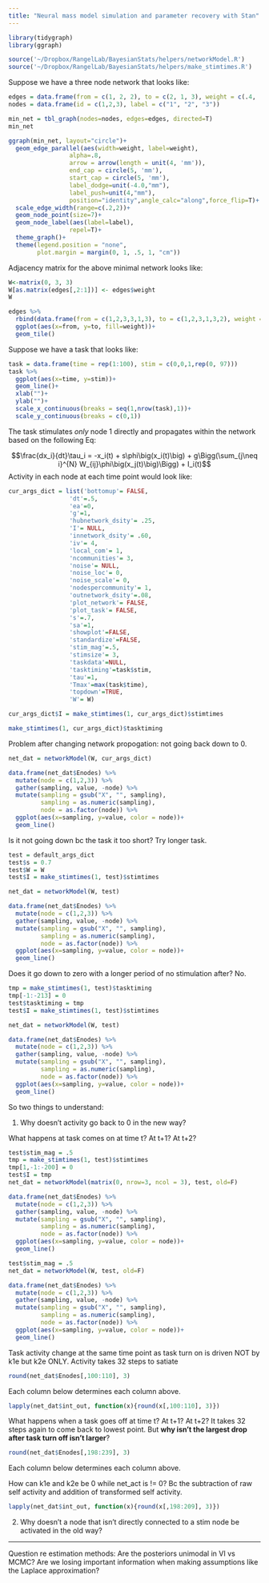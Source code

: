 ```yaml
---
title: "Neural mass model simulation and parameter recovery with Stan"
---
```


```r
library(tidygraph)
library(ggraph)
```

```r
source('~/Dropbox/RangelLab/BayesianStats/helpers/networkModel.R')
source('~/Dropbox/RangelLab/BayesianStats/helpers/make_stimtimes.R')
```

Suppose we have a three node network that looks like:

```r
edges = data.frame(from = c(1, 2, 2), to = c(2, 1, 3), weight = c(.4, .2, .3))
nodes = data.frame(id = c(1,2,3), label = c("1", "2", "3"))
```

```r
min_net = tbl_graph(nodes=nodes, edges=edges, directed=T)
min_net
```

```r
ggraph(min_net, layout="circle")+
  geom_edge_parallel(aes(width=weight, label=weight), 
                 alpha=.8,
                 arrow = arrow(length = unit(4, 'mm')),
                 end_cap = circle(5, 'mm'),
                 start_cap = circle(5, 'mm'),
                 label_dodge=unit(-4.0,"mm"),
                 label_push=unit(4,"mm"),
                 position="identity",angle_calc="along",force_flip=T)+
  scale_edge_width(range=c(.2,2))+
  geom_node_point(size=7)+
  geom_node_label(aes(label=label), 
                 repel=T)+ 
  theme_graph()+
  theme(legend.position = "none",
        plot.margin = margin(0, 1, .5, 1, "cm"))
```
Adjacency matrix for the above minimal network looks like:

```r
W<-matrix(0, 3, 3)
W[as.matrix(edges[,2:1])] <- edges$weight
W
```

```r
edges %>%
  rbind(data.frame(from = c(1,2,3,3,1,3), to = c(1,2,3,1,3,2), weight = c(0,0,0,0,0,0))) %>%
  ggplot(aes(x=from, y=to, fill=weight))+
  geom_tile()
```

Suppose we have a task that looks like:

```r
task = data.frame(time = rep(1:100), stim = c(0,0,1,rep(0, 97)))
task %>%
  ggplot(aes(x=time, y=stim))+
  geom_line()+
  xlab("")+
  ylab("")+
  scale_x_continuous(breaks = seq(1,nrow(task),1))+
  scale_y_continuous(breaks = c(0,1))
```

The task stimulates *only* node 1 directly and propagates within the network based on the following Eq:

$$\frac{dx_i}{dt}\tau_i = -x_i(t) + s\phi\big(x_i(t)\big) + g\Bigg(\sum_{j\neq i}^{N} W_{ij}\phi\big(x_j(t)\big)\Bigg) + I_i(t)$$
Activity in each node at each time point would look like:

```r
cur_args_dict = list('bottomup'= FALSE, 
                 'dt'=.5,  
                 'ea'=0,
                 'g'=1, 
                 'hubnetwork_dsity'= .25,
                 'I'= NULL,
                 'innetwork_dsity'= .60,
                 'iv'= 4,
                 'local_com'= 1, 
                 'ncommunities'= 3,
                 'noise'= NULL,
                 'noise_loc'= 0, 
                 'noise_scale'= 0,
                 'nodespercommunity'= 1,
                 'outnetwork_dsity'=.08,
                 'plot_network'= FALSE,
                 'plot_task'= FALSE, 
                 's'=.7,
                 'sa'=1,
                 'showplot'=FALSE,
                 'standardize'=FALSE,
                 'stim_mag'=.5,
                 'stimsize'= 3, 
                 'taskdata'=NULL,
                 'tasktiming'=task$stim,
                 'tau'=1, 
                 'Tmax'=max(task$time),
                 'topdown'=TRUE,
                 'W'= W)

cur_args_dict$I = make_stimtimes(1, cur_args_dict)$stimtimes
```

```r
make_stimtimes(1, cur_args_dict)$tasktiming
```

Problem after changing network propogation: not going back down to 0.

```r
net_dat = networkModel(W, cur_args_dict)

data.frame(net_dat$Enodes) %>%
  mutate(node = c(1,2,3)) %>%
  gather(sampling, value, -node) %>%
  mutate(sampling = gsub("X", "", sampling),
         sampling = as.numeric(sampling),
         node = as.factor(node)) %>%
  ggplot(aes(x=sampling, y=value, color = node))+
  geom_line()
```

Is it not going down bc the task it too short? Try longer task.

```r
test = default_args_dict
test$s = 0.7
test$W = W
test$I = make_stimtimes(1, test)$stimtimes

net_dat = networkModel(W, test)

data.frame(net_dat$Enodes) %>%
  mutate(node = c(1,2,3)) %>%
  gather(sampling, value, -node) %>%
  mutate(sampling = gsub("X", "", sampling),
         sampling = as.numeric(sampling),
         node = as.factor(node)) %>%
  ggplot(aes(x=sampling, y=value, color = node))+
  geom_line()
```
Does it go down to zero with a longer period of no stimulation after? No.

```r
tmp = make_stimtimes(1, test)$tasktiming
tmp[-1:-213] = 0
test$tasktiming = tmp
test$I = make_stimtimes(1, test)$stimtimes

net_dat = networkModel(W, test)

data.frame(net_dat$Enodes) %>%
  mutate(node = c(1,2,3)) %>%
  gather(sampling, value, -node) %>%
  mutate(sampling = gsub("X", "", sampling),
         sampling = as.numeric(sampling),
         node = as.factor(node)) %>%
  ggplot(aes(x=sampling, y=value, color = node))+
  geom_line()
```

So two things to understand:

1. Why doesn't activity go back to 0 in the new way?

What happens at task comes on at time t? At t+1? At t+2?

```r
test$stim_mag = .5
tmp = make_stimtimes(1, test)$stimtimes
tmp[1,-1:-200] = 0
test$I = tmp
net_dat = networkModel(matrix(0, nrow=3, ncol = 3), test, old=F)

data.frame(net_dat$Enodes) %>%
  mutate(node = c(1,2,3)) %>%
  gather(sampling, value, -node) %>%
  mutate(sampling = gsub("X", "", sampling),
         sampling = as.numeric(sampling),
         node = as.factor(node)) %>%
  ggplot(aes(x=sampling, y=value, color = node))+
  geom_line()
```

```r
test$stim_mag = .5
net_dat = networkModel(W, test, old=F)

data.frame(net_dat$Enodes) %>%
  mutate(node = c(1,2,3)) %>%
  gather(sampling, value, -node) %>%
  mutate(sampling = gsub("X", "", sampling),
         sampling = as.numeric(sampling),
         node = as.factor(node)) %>%
  ggplot(aes(x=sampling, y=value, color = node))+
  geom_line()
```

Task activity change at the same time point as task turn on is driven NOT by k1e but k2e ONLY. Activity takes 32 steps to satiate

```r
round(net_dat$Enodes[,100:110], 3)
```

Each column below determines each column above.

```r
lapply(net_dat$int_out, function(x){round(x[,100:110], 3)})
```

What happens when a task goes off at time t? At t+1? At t+2? It takes 32 steps again to come back to lowest point. But **why isn't the largest drop after task turn off isn't larger**?

```r
round(net_dat$Enodes[,198:239], 3)
```

Each column below determines each column above.

How can k1e and k2e be 0 while net_act is != 0? Bc the subtraction of raw self activity and addition of transformed self activity.

```r
lapply(net_dat$int_out, function(x){round(x[,198:209], 3)})
```

2. Why doesn't a node that isn't directly connected to a stim node be activated in the old way?



------

Question re estimation methods: Are the posteriors unimodal in VI vs MCMC? Are we losing important information when making assumptions like the Laplace approximation?
